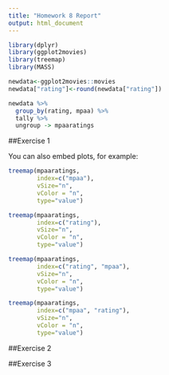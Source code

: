 ```yaml
---
title: "Homework 8 Report"
output: html_document
---
```


```r
library(dplyr)
library(ggplot2movies)
library(treemap)
library(MASS)

newdata<-ggplot2movies::movies
newdata["rating"]<-round(newdata["rating"])

newdata %>%
  group_by(rating, mpaa) %>%
  tally %>%
  ungroup -> mpaaratings
```

##Exercise 1

You can also embed plots, for example:

```r
treemap(mpaaratings,
        index=c("mpaa"),
        vSize="n",
        vColor = "n",
        type="value")
```

```r
treemap(mpaaratings,
        index=c("rating"),
        vSize="n",
        vColor = "n",
        type="value")
```

```r
treemap(mpaaratings,
        index=c("rating", "mpaa"),
        vSize="n",
        vColor = "n",
        type="value")
```

```r
treemap(mpaaratings,
        index=c("mpaa", "rating"),
        vSize="n",
        vColor = "n",
        type="value")
```

##Exercise 2

##Exercise 3
